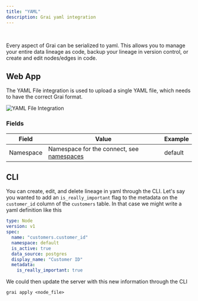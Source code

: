 ```yaml
---
title: "YAML"
description: Grai yaml integration
---
```



<br />
<YamlLogoIcon width={120} height={120} />

Every aspect of Grai can be serialized to yaml.
This allows you to manage your entire data lineage as code, backup your lineage in version control, or create and edit nodes/edges in code.

## Web App

The YAML File integration is used to upload a single YAML file, which needs to have the correct Grai format.

<Image
  src="/images/docs/core/integrations/yaml-file.png"
  height={600}
  width={1200}
  alt="YAML File Integration"
/>

### Fields

| Field     | Value                                                                 | Example |
| --------- | --------------------------------------------------------------------- | ------- |
| Namespace | Namespace for the connect, see [namespaces](/concepts/namespace) | default |

## CLI

You can create, edit, and delete lineage in yaml through the CLI.
Let's say you wanted to add an `is_really_important` flag to the metadata on the `customer_id` column of the `customers` table.
In that case we might write a yaml definition like this

```yaml copy
type: Node
version: v1
spec:
  name: "customers.customer_id"
  namespace: default
  is_active: true
  data_source: postgres
  display_name: "Customer ID"
  metadata:
    is_really_important: true
```

We could then update the server with this new information through the CLI

```shell copy
grai apply <node_file>
```
